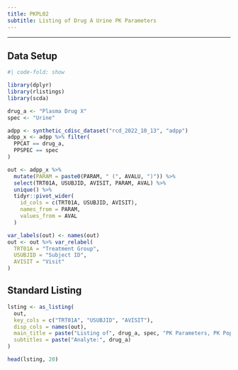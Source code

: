 ```yaml
---
title: PKPL02
subtitle: Listing of Drug A Urine PK Parameters
---
```


------------------------------------------------------------------------

::: panel-tabset
## Data Setup

```r
#| code-fold: show

library(dplyr)
library(rlistings)
library(scda)

drug_a <- "Plasma Drug X"
spec <- "Urine"

adpp <- synthetic_cdisc_dataset("rcd_2022_10_13", "adpp")
adpp_x <- adpp %>% filter(
  PPCAT == drug_a,
  PPSPEC == spec
)

out <- adpp_x %>%
  mutate(PARAM = paste0(PARAM, " (", AVALU, ")")) %>%
  select(TRT01A, USUBJID, AVISIT, PARAM, AVAL) %>%
  unique() %>%
  tidyr::pivot_wider(
    id_cols = c(TRT01A, USUBJID, AVISIT),
    names_from = PARAM,
    values_from = AVAL
  )

var_labels(out) <- names(out)
out <- out %>% var_relabel(
  TRT01A = "Treatment Group",
  USUBJID = "Subject ID",
  AVISIT = "Visit"
)
```

## Standard Listing

```r
lsting <- as_listing(
  out,
  key_cols = c("TRT01A", "USUBJID", "AVISIT"),
  disp_cols = names(out),
  main_title = paste("Listing of", drug_a, spec, "PK Parameters, PK Population\nProtocol: xxnnnnn"),
  subtitles = paste("Analyte:", drug_a)
)

head(lsting, 20)
```
:::
